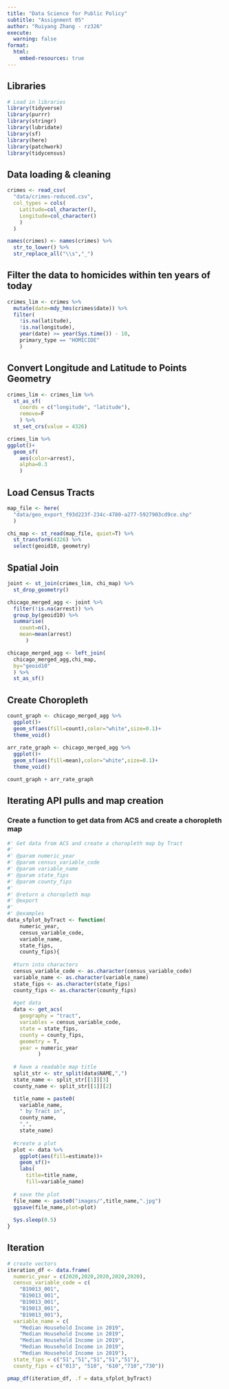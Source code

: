 ```yaml
---
title: "Data Science for Public Policy"
subtitle: "Assignment 05"
author: "Ruiyang Zhang - rz326"
execute:
  warning: false
format:
  html:
    embed-resources: true
---
```


## Libraries

```r
# Load in libraries
library(tidyverse)
library(purrr)
library(stringr)
library(lubridate)
library(sf)
library(here)
library(patchwork)
library(tidycensus)
```

## Data loading & cleaning

```r
crimes <- read_csv(
  "data/crimes-reduced.csv", 
  col_types = cols(
    Latitude=col_character(), 
    Longitude=col_character()
    )
  )

names(crimes) <- names(crimes) %>% 
  str_to_lower() %>% 
  str_replace_all("\\s","_")

```

## Filter the data to homicides within ten years of today

```r
crimes_lim <- crimes %>% 
  mutate(date=mdy_hms(crimes$date)) %>% 
  filter(
    !is.na(latitude),
    !is.na(longitude),
    year(date) >= year(Sys.time()) - 10,
    primary_type == "HOMICIDE"
    )
```

## Convert Longitude and Latitude to Points Geometry

```r
crimes_lim <- crimes_lim %>% 
  st_as_sf(
    coords = c("longitude", "latitude"),
    remove=F
    ) %>%
  st_set_crs(value = 4326) 

crimes_lim %>% 
ggplot()+
  geom_sf(
    aes(color=arrest),
    alpha=0.3
    )

```

## Load Census Tracts

```r
map_file <- here(
  "data/geo_export_f93d223f-234c-4780-a277-5927903cd9ce.shp"
  )

chi_map <- st_read(map_file, quiet=T) %>%
  st_transform(4326) %>% 
  select(geoid10, geometry)

```

## Spatial Join

```r
joint <- st_join(crimes_lim, chi_map) %>% 
  st_drop_geometry()

chicago_merged_agg <- joint %>%
  filter(!is.na(arrest)) %>% 
  group_by(geoid10) %>% 
  summarise(
    count=n(),
    mean=mean(arrest)
      )

chicago_merged_agg <- left_join(
  chicago_merged_agg,chi_map,
  by="geoid10"
  ) %>%
  st_as_sf()

```

## Create Choropleth

```r
count_graph <- chicago_merged_agg %>% 
  ggplot()+
  geom_sf(aes(fill=count),color="white",size=0.1)+
  theme_void()
  
arr_rate_graph <- chicago_merged_agg %>% 
  ggplot()+
  geom_sf(aes(fill=mean),color="white",size=0.1)+
  theme_void()

count_graph + arr_rate_graph

```

## Iterating API pulls and map creation
### Create a function to get data from ACS and create a choropleth map
```r
#' Get data from ACS and create a choropleth map by Tract
#'
#' @param numeric_year 
#' @param census_variable_code 
#' @param variable_name 
#' @param state_fips 
#' @param county_fips 
#'
#' @return a choropleth map
#' @export
#'
#' @examples
data_sfplot_byTract <- function(
    numeric_year,
    census_variable_code,
    variable_name,
    state_fips,
    county_fips){
  
  #turn into characters
  census_variable_code <- as.character(census_variable_code)
  variable_name <- as.character(variable_name)
  state_fips <- as.character(state_fips)
  county_fips <- as.character(county_fips)
  
  #get data
  data <- get_acs(
    geography = "tract",
    variables = census_variable_code,
    state = state_fips,
    county = county_fips,
    geometry = T,
    year = numeric_year
          )
  
  # have a readable map title
  split_str <- str_split(data$NAME,",")
  state_name <- split_str[[1]][3]
  county_name <- split_str[[1]][2]

  title_name = paste0(
    variable_name,
    " by Tract in", 
    county_name,
    ",",
    state_name)
  
  #create a plot
  plot <- data %>% 
    ggplot(aes(fill=estimate))+
    geom_sf()+
    labs(
      title=title_name,
      fill=variable_name)
  
  # save the plot
  file_name <- paste0("images/",title_name,".jpg")
  ggsave(file_name,plot=plot)
  
  Sys.sleep(0.5)
}

```

## Iteration
```r
# create vectors
iteration_df <- data.frame(
  numeric_year = c(2020,2020,2020,2020,2020),
  census_variable_code = c(
    "B19013_001",
    "B19013_001",
    "B19013_001",
    "B19013_001",
    "B19013_001"),
  variable_name = c(
    "Median Household Income in 2019",
    "Median Household Income in 2019",
    "Median Household Income in 2019",
    "Median Household Income in 2019",
    "Median Household Income in 2019"),
  state_fips = c("51","51","51","51","51"),
  county_fips = c("013", "510", "610","710","730"))

pmap_df(iteration_df, .f = data_sfplot_byTract)

```


